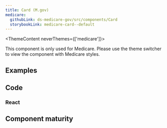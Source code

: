 ```yaml
---
title: Card (M.gov)
medicare:
  githubLink: ds-medicare-gov/src/components/Card
  storybookLink: medicare-card--default
---
```


<ThemeContent neverThemes={['medicare']}>
  <Alert variation="error">
     <p class="ds-c-alert__text">
        This component is only used for Medicare. Please use the theme switcher to view the component with Medicare styles.
    </p>
  </Alert>
</ThemeContent>

## Examples

<StorybookExample
    componentName="card"
    storyId="medicare-card--default"
/>

## Code

### React

<PropTable componentName="Card" />

## Component maturity

<MaturityChecklist
  a11yStandards={true}
  forcedColors={false}
  screenReaders={false}
  keyboardNavigable={null}
  storybook={true}
  responsive={true}
  spanish={true}
  completeUiKit={false}
  responsiveUiKit={false}
  tokensInCode={true}
  tokensInSketch={true}
/>